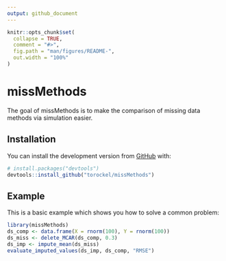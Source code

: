```yaml
---
output: github_document
---
```


<!-- README.md is generated from README.Rmd. Please edit that file -->

```r
knitr::opts_chunk$set(
  collapse = TRUE,
  comment = "#>",
  fig.path = "man/figures/README-",
  out.width = "100%"
)
```

# missMethods

<!-- badges: start -->
<!-- badges: end -->

The goal of missMethods is to make the comparison of missing data methods via simulation easier.

## Installation

You can install the development version from [GitHub](https://github.com/) with:
``` r
# install.packages("devtools")
devtools::install_github("torockel/missMethods")
```

<!-- You can install the released version of missMethods from [CRAN](https://CRAN.R-project.org) with: -->

<!-- ``` r -->
<!-- install.packages("missMethods") -->
<!-- ``` -->

<!-- And the development version from [GitHub](https://github.com/) with: -->

<!-- ``` r -->
<!-- # install.packages("devtools") -->
<!-- devtools::install_github("torockel/missMethods") -->
<!-- ``` -->
## Example

This is a basic example which shows you how to solve a common problem:

```r
library(missMethods)
ds_comp <- data.frame(X = rnorm(100), Y = rnorm(100))
ds_miss <- delete_MCAR(ds_comp, 0.3)
ds_imp <- impute_mean(ds_miss)
evaluate_imputed_values(ds_imp, ds_comp, "RMSE")
```

